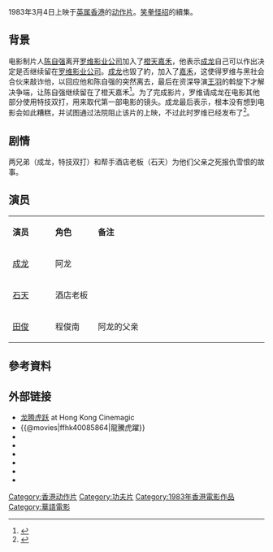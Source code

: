 {{电影信息框
| name = 龙腾虎跃
| original_name <!-- 英文名 --> = ''{{lang|en|Fearless Hyena Part II}}''
| image = Fear less Hyena II DVDcover.jpg
| caption = 電影DVD封面
| director<!-- 导演 --> = [[羅維_(導演)|羅維]]、[[陈全|陈全]]、[[成龙|成龙]]
| producer <!-- 制片 --> = [[羅維_(導演)|羅維]]
| producer_2 = 李清富
| writer  <!-- 编剧 --> = [[羅維_(導演)|羅維]]
| screenplay<!-- 剧本 --> = 
| based_on <!-- 原著著作 --> = 
| starring <!-- 主演 --> = [[成龙|成龙]]<br /> [[石天|石天]]<br /> [[田俊|田俊]]
| music <!-- 配乐 --> = 
| cinematography <!-- 摄影 --> = 游琪
| editing <!-- 剪辑 --> = 梁永燦
| studio  <!-- 制片商 --> = 羅維影業有限公司
| distributor <!-- 发行商 --> = [[嘉禾電影|嘉禾電影]]
| released  <!-- 上映日期 --> = {{BHKG}}：{{Film date|1983|3|4}}<br />{{KOR}}：{{start date|1984|11|15}}<br />{{JPN}}：{{start date|1986|3|1}}
| runtime  <!-- 片长时间 --> = 94分钟
| country  <!-- 产地 --> = {{英屬香港電影}}
| language = [[現代標準漢語|国语普通话]]、[[粤语|粤语]]
| budget  <!-- 预算花费 --> = 
| gross  <!-- 票房 --> = HK $1,983,793<ref>{{cite web | url = http://hkmdb.com/db/movies/view.mhtml?id=6467&display_set=eng | title = ''Fearless Hyena Part II'' (1983) | publisher = HKMDB | accessdate = 2012-03-09 | archive-date = 2012-02-12 | archive-url = https://web.archive.org/web/20120212194612/http://hkmdb.com/db/movies/view.mhtml?id=6467&display_set=eng | dead-url = no }}</ref>
| preceded_by <!-- 上一集 --> = [[笑拳怪招|笑拳怪招]]
| imdb_id = tt0085864
| cn_name = 
| tw_name = 
| hk_name = 
}}
{{engname|《龙腾虎跃》|''Fearless Hyena Part II''}}1983年3月4日上映于[[英属香港|英属香港]]的[[动作片|动作片]]。[[笑拳怪招|笑拳怪招]]的續集。

== 背景 ==
电影制片人[[陳自強_(香港)|陈自强]]离开[[罗维影业公司|罗维影业公司]]加入了[[橙天嘉禾|橙天嘉禾]]，他表示[[成龙|成龙]]自己可以作出决定是否继续留在[[罗维影业公司|罗维影业公司]]。[[成龙|成龙]]也毀了約，加入了[[橙天嘉禾|嘉禾]]，这使得罗维与黑社会合伙来敲诈他，以回应他和陈自强的突然离去，最后在资深导演[[王羽|王羽]]的斡旋下才解决争端，让陈自强继续留在了橙天嘉禾<ref name="Jcm">{{cite web|title=Jackie Chan profile|url=http://www.jackiechanmovie.com/profile/biography/bio.htm|accessdate=2007-06-07|work=Biography|publisher=JackieChanMovie.com|archive-url=https://web.archive.org/web/20040402123601/http://www.jackiechanmovie.com/profile/biography/bio.htm|archive-date=2004-04-02|dead-url=no}}</ref>。为了完成影片，罗维请成龙在电影其他部分使用特技双打，用来取代第一部电影的镜头。成龙最后表示，根本没有想到电影会如此糟糕，并试图通过法院阻止该片的上映，不过此时罗维已经发布了<ref name="Autobiog">{{cite book|title=I Am Jackie Chan: My Life in Action|url=https://archive.org/details/iamjackiechanmyl00chen_0|last=Chan|first=Jackie|coauthors=Yang, Jeff|authorlink=成龍|year=1999|publisher=Ballantine Books|location=New York|isbn=0-345-42913-3|page=[https://archive.org/details/iamjackiechanmyl00chen_0/page/n376 376]}}</ref>。

== 剧情 ==
两兄弟（成龙，特技双打）和帮手酒店老板（石天）为他们父亲之死报仇雪恨的故事。

== 演员 ==
{|class="wikitable " width="60%"
|- style="background:cornflowerblue; color:white" align=center
|style="width:10%"|'''演员'''||style="width:10%"|'''角色'''||style="width:40%"|'''备注'''
|-
|[[成龙|成龙]]
|阿龙
|
|-
|[[石天|石天]]
|酒店老板
|
|-
|[[田俊|田俊]]
|程俊南
|阿龙的父亲
|}
== 參考資料 ==
{{reflist}}

== 外部链接 ==
* [http://www.hkcinemagic.com/en/movie.asp?id=1504 龙腾虎跃]{{Wayback|url=http://www.hkcinemagic.com/en/movie.asp?id=1504 |date=20121022011526 }} at Hong Kong Cinemagic
*{{@movies|ffhk40085864|龍騰虎躍}}
*{{hkmdb title|6467|龍騰虎躍}}
*{{Mtime|23294|龍騰虎躍}}
*{{douban|title=龍騰虎躍}}
*{{rotten-tomatoes|fearless_hyena_ii|龍騰虎躍}}
*{{Amg movie|62471|龍騰虎躍}}
*{{imdb title|0085864|龍騰虎躍}}

{{成龙}}

[[Category:香港动作片|Category:香港动作片]]
[[Category:功夫片|Category:功夫片]]
[[Category:1983年香港電影作品|Category:1983年香港電影作品]]
[[Category:華語電影|Category:華語電影]]